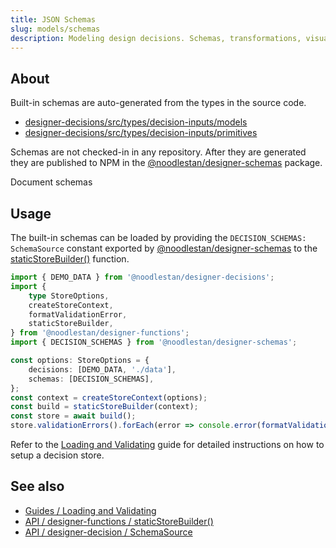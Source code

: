 ```yaml
---
title: JSON Schemas
slug: models/schemas
description: Modeling design decisions. Schemas, transformations, visualizations, the works.
---
```




## About

Built-in schemas are auto-generated from the types in the source code.

-   [designer-decisions/src/types/decision-inputs/models](https://github.com/noodlestan/designer/tree/main/packages/libs/designer-decisions/src/types/decision-inputs/models)
-   [designer-decisions/src/types/decision-inputs/primitives](https://github.com/noodlestan/designer/tree/main/packages/libs/designer-decisions/src/types/decision-inputs/primitives)

Schemas are not checked-in in any repository. After they are generated they are published to NPM in the [@noodlestan/designer-schemas](https://www.npmjs.com/package/@noodlestan/designer-schemas?activeTab=code) package.

<GetInvolved url="https://github.com/noodlestan/designer/issues/28">Document schemas</GetInvolved>

## Usage

The built-in schemas can be loaded by providing the `DECISION_SCHEMAS: SchemaSource` constant exported by [@noodlestan/designer-schemas](https://github.com/noodlestan/designer/blob/main/packages/libs/designer-schemas/src/constants.ts) to the [staticStoreBuilder()](/api/designer-functions/Builder/staticStoreBuilder) function.

```ts
import { DEMO_DATA } from '@noodlestan/designer-decisions';
import {
    type StoreOptions,
    createStoreContext,
    formatValidationError,
    staticStoreBuilder,
} from '@noodlestan/designer-functions';
import { DECISION_SCHEMAS } from '@noodlestan/designer-schemas';

const options: StoreOptions = {
    decisions: [DEMO_DATA, './data'],
    schemas: [DECISION_SCHEMAS],
};
const context = createStoreContext(options);
const build = staticStoreBuilder(context);
const store = await build();
store.validationErrors().forEach(error => console.error(formatValidationError(error)));
```

Refer to the [Loading and Validating](/guides/loading-and-validating-design-decisions/) guide for detailed instructions on how to setup a decision store.

## See also

-   [Guides / Loading and Validating](/guides/loading-and-validating-design-decisions/)
-   [API / designer-functions / staticStoreBuilder()](/api/designer-functions/Builder/staticStoreBuilder)
-   [API / designer-decision / SchemaSource](/api/designer-decisions/Meta/Types/SchemaSource)
